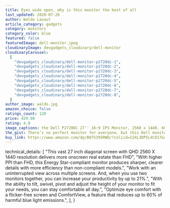 ```yaml
---
title: Eyes wide open, why is this monitor the best of all
last_updated: 2020-07-26
author: Waldo Lavaut
article_category: gadgets
category: monitors
category_color: blue
featured: false
featuredImage: dell-monitor.jpeg
cloudinaryImage: devgadgets_cloudinary/dell-monitor
cloudinaryCarousel:
  [
    "devgadgets_cloudinary/dell-monitor-p2720dc-1",
    "devgadgets_cloudinary/dell-monitor-p2720dc-2",
    "devgadgets_cloudinary/dell-monitor-p2720dc-3",
    "devgadgets_cloudinary/dell-monitor-p2720dc-4",
    "devgadgets_cloudinary/dell-monitor-p2720dc-5",
    "devgadgets_cloudinary/dell-monitor-p2720dc-6",
    "devgadgets_cloudinary/dell-monitor-p2720dc-7",
    "devgadgets_cloudinary/dell-monitor-p2720dc-8",
  ]
author_image: waldo.jpg
amazon_choice: false
ratings_count: 120
price: 429.00
rating: 4.8
image_captions: the Dell P2720DC 27'' 16:9 IPS Monitor, 2560 x 1440, 60 Hz Refresh Rate, HDMI, DisplayPort
the_gist: There’s no perfect monitor for everyone, but this Dell monitor offers the best balance of resolution, design, features, and price. First off, it measures 27 inches diagonally, which is the ideal size for a standard office desk. It’s also 1440p (QHD), which is the perfect happy medium between affordable 1080p and super-sharp 4K.
buy_link: https://www.amazon.com/dp/B07S395RWD/?coliid=I24L3DP5L4C817&colid=1V9GLAJK5MOMA&psc=1&ref_=lv_ov_lig_dp_it
---
```


  technical_details: [
    "This vast 27 inch diagonal screen with QHD 2560 X 1440 resolution delivers more onscreen real estate than FHD",
    "With higher PPI than FHD, this Energy Star-compliant monitor produces sharper, clearer details with more efficiency than non-compliant models.",
    "Work with an uninterrupted view across multiple screens. And, when you use two monitors together, you can increase your productivity by up to 21%.",
    "With the ability to tilt, swivel, pivot and adjust the height of your monitor to fit your needs, you can stay comfortable all day.",
    "Optimize eye comfort with a flicker-free screen and ComfortView, a feature that reduces up to 60% of harmful blue light emissions.",
  ],
}

<Carousel carousel={props.carousel} />
<TechDetails metadata={metadata} />
